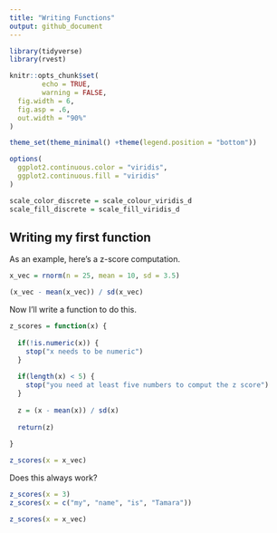 ```yaml
---
title: "Writing Functions"
output: github_document
---
```


```r
library(tidyverse)
library(rvest)
```


```r
knitr::opts_chunk$set(
        echo = TRUE,
        warning = FALSE,
  fig.width = 6,
  fig.asp = .6,
  out.width = "90%"
)

theme_set(theme_minimal() +theme(legend.position = "bottom"))

options(
  ggplot2.continuous.color = "viridis",
  ggplot2.continuous.fill = "viridis"
)

scale_color_discrete = scale_colour_viridis_d
scale_fill_discrete = scale_fill_viridis_d
```

## Writing my first function

As an example, here's a z-score computation.

```r
x_vec = rnorm(n = 25, mean = 10, sd = 3.5)

(x_vec - mean(x_vec)) / sd(x_vec)
```

Now I'll write a function to do this.

```r
z_scores = function(x) {
  
  if(!is.numeric(x)) {
    stop("x needs to be numeric")
  }
  
  if(length(x) < 5) {
    stop("you need at least five numbers to comput the z score")
  }
  
  z = (x - mean(x)) / sd(x)
  
  return(z)
  
}

z_scores(x = x_vec)
```

Does this always work?

```r
z_scores(x = 3)
z_scores(x = c("my", "name", "is", "Tamara"))

z_scores(x = x_vec)
```

